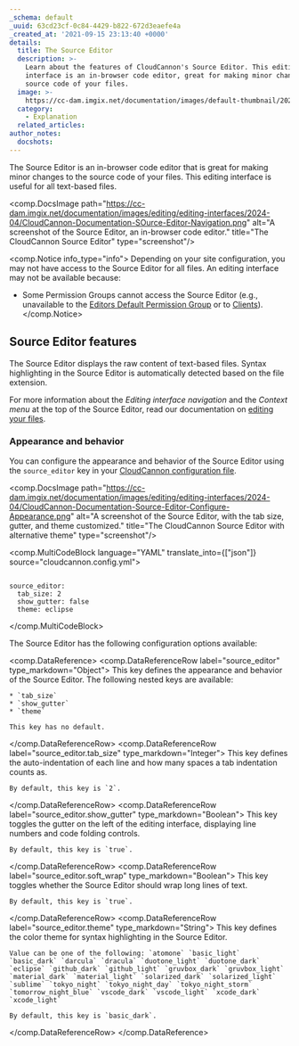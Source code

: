 ```yaml
---
_schema: default
_uuid: 63cd23cf-0c84-4429-b822-672d3eaefe4a
_created_at: '2021-09-15 23:13:40 +0000'
details:
  title: The Source Editor
  description: >-
    Learn about the features of CloudCannon's Source Editor. This editing
    interface is an in-browser code editor, great for making minor changes to the
    source code of your files.
  image: >-
    https://cc-dam.imgix.net/documentation/images/default-thumbnail/2023-Q4/CloudCannon-Documentation-Thumbnail.png
  category:
    - Explanation
  related_articles:
author_notes:
  docshots:
---
```

The Source Editor is an in-browser code editor that is great for making minor changes to the source code of your files. This editing interface is useful for all text-based files.

<comp.DocsImage path="https://cc-dam.imgix.net/documentation/images/editing/editing-interfaces/2024-04/CloudCannon-Documentation-SOurce-Editor-Navigation.png" alt="A screenshot of the Source Editor, an in-browser code editor." title="The CloudCannon Source Editor" type="screenshot"/>

<comp.Notice info_type="info">
  Depending on your site configuration, you may not have access to the Source Editor for all files. An editing interface may not be available because:

  * Some Permission Groups cannot access the Source Editor (e.g., unavailable to the [Editors Default Permission Group](/documentation/articles/what-are-default-permission-groups/#editors) or to [Clients](/documentation/articles/what-is-client-sharing/)).
</comp.Notice>

## Source Editor features

The Source Editor displays the raw content of text-based files. Syntax highlighting in the Source Editor is automatically detected based on the file extension.

For more information about the *Editing interface navigation* and the *Context menu* at the top of the Source Editor, read our documentation on [editing your files](/documentation/articles/edit-your-files).

### Appearance and behavior

You can configure the appearance and behavior of the Source Editor using the `source_editor` key in your [CloudCannon configuration file](/documentation/articles/create-your-cloudcannon-configuration-file/).

<comp.DocsImage path="https://cc-dam.imgix.net/documentation/images/editing/editing-interfaces/2024-04/CloudCannon-Documentation-Source-Editor-Configure-Appearance.png" alt="A screenshot of the Source Editor, with the tab size, gutter, and theme customized." title="The CloudCannon Source Editor with alternative theme" type="screenshot"/>

<comp.MultiCodeBlock language="YAML" translate_into={["json"]} source="cloudcannon.config.yml">
```

source_editor:
  tab_size: 2
  show_gutter: false
  theme: eclipse

```
</comp.MultiCodeBlock>

The Source Editor has the following configuration options available:

<comp.DataReference>
  <comp.DataReferenceRow label="source_editor" type_markdown="Object">
    This key defines the appearance and behavior of the Source Editor. The following nested keys are available:

    * `tab_size`
    * `show_gutter`
    * `theme`

    This key has no default.
  </comp.DataReferenceRow>
  <comp.DataReferenceRow label="source_editor.tab_size" type_markdown="Integer">
    This key defines the auto-indentation of each line and how many spaces a tab indentation counts as.

    By default, this key is `2`.
  </comp.DataReferenceRow>
  <comp.DataReferenceRow label="source_editor.show_gutter" type_markdown="Boolean">
    This key toggles the gutter on the left of the editing interface, displaying line numbers and code folding controls.

    By default, this key is `true`.
  </comp.DataReferenceRow>
  <comp.DataReferenceRow label="source_editor.soft_wrap" type_markdown="Boolean">
    This key toggles whether the Source Editor should wrap long lines of text.

    By default, this key is `true`.
  </comp.DataReferenceRow>
  <comp.DataReferenceRow label="source_editor.theme" type_markdown="String">
    This key defines the color theme for syntax highlighting in the Source Editor.

    Value can be one of the following: `atomone` `basic_light` `basic_dark` `darcula` `dracula` `duotone_light` `duotone_dark` `eclipse` `github_dark` `github_light` `gruvbox_dark` `gruvbox_light` `material_dark` `material_light` `solarized_dark` `solarized_light` `sublime` `tokyo_night` `tokyo_night_day` `tokyo_night_storm` `tomorrow_night_blue` `vscode_dark` `vscode_light` `xcode_dark` `xcode_light`

    By default, this key is `basic_dark`.
  </comp.DataReferenceRow>
</comp.DataReference>